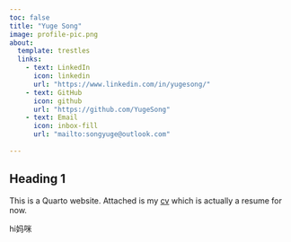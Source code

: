 ```yaml
---
toc: false
title: "Yuge Song"
image: profile-pic.png
about: 
  template: trestles
  links:
    - text: LinkedIn
      icon: linkedin
      url: "https://www.linkedin.com/in/yugesong/"
    - text: GitHub
      icon: github
      url: "https://github.com/YugeSong"
    - text: Email
      icon: inbox-fill
      url: "mailto:songyuge@outlook.com"
      
---
```



## Heading 1

This is a Quarto website.
Attached is my [cv](/docs/cv/Yuge Song Resume.pdf "cv")
which is actually a resume for now. 

hi妈咪